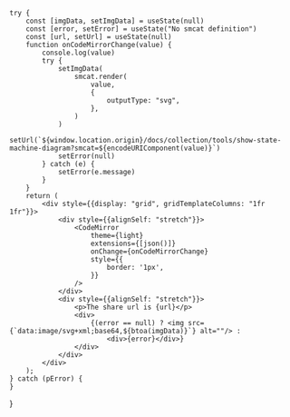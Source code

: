
    try {
        const [imgData, setImgData] = useState(null)
        const [error, setError] = useState("No smcat definition")
        const [url, setUrl] = useState(null)
        function onCodeMirrorChange(value) {
            console.log(value)
            try {
                setImgData(
                    smcat.render(
                        value,
                        {
                            outputType: "svg",
                        },
                    )
                )
                setUrl(`${window.location.origin}/docs/collection/tools/show-state-machine-diagram?smcat=${encodeURIComponent(value)}`)
                setError(null)
            } catch (e) {
                setError(e.message)
            }
        }
        return (
            <div style={{display: "grid", gridTemplateColumns: "1fr 1fr"}}>
                <div style={{alignSelf: "stretch"}}>
                    <CodeMirror
                        theme={light}
                        extensions={[json()]}
                        onChange={onCodeMirrorChange}
                        style={{
                            border: '1px',
                        }}
                    />
                </div>
                <div style={{alignSelf: "stretch"}}>
                    <p>The share url is {url}</p>
                    <div>
                        {(error == null) ? <img src={`data:image/svg+xml;base64,${btoa(imgData)}`} alt=""/> :
                            <div>{error}</div>}
                    </div>
                </div>
            </div>
        );
    } catch (pError) {
    }
}

<Render/>